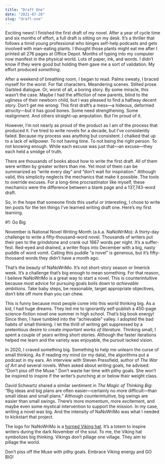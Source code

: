 ```yaml
---
title: "Draft One"
date: "2021-07-28"
slug: "draft-one"
---
```


Exciting news! I finished the first draft of my novel. After a year of cycle time and six months of effort, a full draft is sitting on my desk. It’s a thriller that follows a timid young professional who binges self-help podcasts and gets involved with man-eating plants. I thought those plants might eat me after I printed all 276 pages at Office Depot. Months of typing into my computer now manifest in the physical world. Lots of paper, ink, and words. I didn’t know if they were good but holding them gave me a sort of validation. My effort produced *something*.

After a weekend of breathing room, I began to read. Palms sweaty, I braced myself for the worst. For flat characters. Meandering scenes. Stilted prose. Garbled dialogue. Or, worst of all, a boring story. By some miracle, this wasn’t the case. Maybe I had the affliction of new parents, blind to the ugliness of their newborn child, but I was pleased to find a halfway decent story. Don’t get me wrong: This first draft’s a mess—a hideous, deformed atrocity—but it has good bones. Some need strengthening. Some realignment. And others straight-up amputation. But I’m proud of it.

However, I’m not nearly as proud of the product as I am of the process that produced it. I’ve tried to write novels for a decade, but I’ve consistently failed. Because my process was anything but consistent. I chalked that up to a lack of willpower. To not having time. To not being the right person. To not knowing enough. While each excuse was just that—an excuse—they each held a smidge of truth.

There are thousands of books about how to write the first draft. All of them were written by greater writers than me. Yet most of them can be summarized as “write every day” and “don’t wait for inspiration.” Although valid, this simplicity neglects the mechanics that make it possible. The tools to override excuses. For a long-time procrastinator like myself, these mechanics were the difference between a blank page and a 137,743-word draft.

So, in the hope that someone finds this useful or interesting, I chose to write ten posts for the ten things I’ve learned writing draft one. Here’s my first learning.

#1: Go Big

November is National Novel Writing Month (a.k.a. NaNoWriMo): A thirty-day challenge to write a fifty-thousand-word novel. Thousands of writers put their pen to the grindstone and crank out 1667 words per night. It’s a suffer-fest. Red-eyed and drained, a writer flops into December with a big, nasty puddle of word vomit. Calling this puddle “a novel” is generous, but it’s fifty-thousand words they didn’t have a month ago.

That’s the beauty of NaNoWriMo. It’s not short-story season or limerick week. It’s a challenge that’s big enough to mean something. For that reason, I believe NaNoWriMo is a great way to start a novel. This is counterintuitive because most advice for pursuing goals boils down to *achievable ambitions*. Take baby steps, be reasonable, target appropriate objectives, don’t bite off more than you can chew.

This is funny because most people come into this world thinking big. As a kid, I had huge dreams. They led me to ignorantly self-publish a 450-page science-fiction novel one summer in high school. That’s big book energy! Since then, I have tumbled into the “achievable” valley. I adopted the bad habits of small thinking. I let the thrill of writing get suppressed by a pretentious desire to create *important* *works of literature*. Thinking small, I spent a couple of years writing short stories. Although the faster iterations helped me learn and the variety was enjoyable, the pursuit lacked vision.

In 2020, I craved something big. Something to help me unlearn the curse of small thinking. As if reading my mind (or my data), the algorithms put a podcast in my ears. An interview with Steven Pressfield, author of *The War of Art* and several novels. When asked about writing goals, he advised: “Don’t piss off the Muse.” Don’t waste her time with pithy goals. She won’t be inspired to inspire if the writer’s punching at or below their weight class.

David Schwartz shared a similar sentiment in *The Magic of Thinking Big*: “Big ideas and big plans are often easier—certainly no more difficult—than small ideas and small plans.” Although counterintuitive, big swings are easier than small swings. There’s more momentum, more excitement, and maybe even some mystical intervention to support the mission. In my case, writing a novel was big. And the intensity of NaNoWriMo was what I needed to kickstart that project.

The logo for NaNoWriMo is a [horned Viking hat](https://www.wikiwrimo.org/wiki/Viking_helmet). It’s a totem to inspire writers during the dark November of the soul. To me, the Viking hat symbolizes big thinking. Vikings don’t pillage one village. They aim to pillage the world.

Don’t piss off the Muse with pithy goals. Embrace Viking energy and GO BIG!
